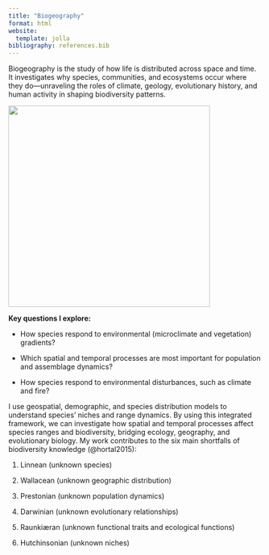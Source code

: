 ```yaml
---
title: "Biogeography"
format: html
website:
  template: jolla
bibliography: references.bib
---
```


Biogeography is the study of how life is distributed across space and time. It investigates why species, communities, and ecosystems occur where they do—unraveling the roles of climate, geology, evolutionary history, and human activity in shaping biodiversity patterns.

![](research/Globe.jpeg){fig-align="center" width="400"}

**Key questions I explore:**

-   How species respond to environmental (microclimate and vegetation) gradients?

-   Which spatial and temporal processes are most important for population and assemblage dynamics?

-   How species respond to environmental disturbances, such as climate and fire?

I use geospatial, demographic, and species distribution models to understand species' niches and range dynamics. By using this integrated framework, we can investigate how spatial and temporal processes affect species ranges and biodiversity, bridging ecology, geography, and evolutionary biology. My work contributes to the six main shortfalls of biodiversity knowledge (@hortal2015):

1.  Linnean (unknown species)

2.  Wallacean (unknown geographic distribution)

3.  Prestonian (unknown population dynamics)

4.  Darwinian (unknown evolutionary relationships)

5.  Raunkiæran (unknown functional traits and ecological functions)

6.  Hutchinsonian (unknown niches)
